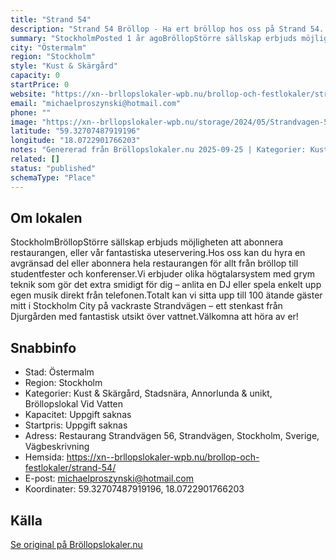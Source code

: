 ```yaml
---
title: "Strand 54"
description: "Strand 54 Bröllop - Ha ert bröllop hos oss på Strand 54. Se vår fina Bröllopslokal. Skicka gärna en förfrågan så hjälper vi Er!"
summary: "StockholmPosted 1 år agoBröllopStörre sällskap erbjuds möjligheten att abonnera restaurangen, eller vår fantastiska uteservering.Hos oss kan du hyra en avgränsad del eller abonnera hela restaurangen…"
city: "Östermalm"
region: "Stockholm"
style: "Kust & Skärgård"
capacity: 0
startPrice: 0
website: "https://xn--brllopslokaler-wpb.nu/brollop-och-festlokaler/strand-54/"
email: "michaelproszynski@hotmail.com"
phone: ""
image: "https://xn--brllopslokaler-wpb.nu/storage/2024/05/Strandvagen-54-brollop-brollopslokal-stockholm-ostermalm-djurgarden-_3_-kopia.webp"
latitude: "59.32707487919196"
longitude: "18.0722901766203"
notes: "Genererad från Bröllopslokaler.nu 2025-09-25 | Kategorier: Kust & Skärgård, Stadsnära, Annorlunda & unikt, Bröllopslokal Vid Vatten"
related: []
status: "published"
schemaType: "Place"
---
```


## Om lokalen

StockholmBröllopStörre sällskap erbjuds möjligheten att abonnera restaurangen, eller vår fantastiska uteservering.Hos oss kan du hyra en avgränsad del eller abonnera hela restaurangen för allt från bröllop till studentfester och konferenser.Vi erbjuder olika högtalarsystem med grym teknik som gör det extra smidigt för dig – anlita en DJ eller spela enkelt upp egen musik direkt från telefonen.Totalt kan vi sitta upp till 100 ätande gäster mitt i Stockholm City på vackraste Strandvägen – ett stenkast från Djurgården med fantastisk utsikt över vattnet.Välkomna att höra av er!

## Snabbinfo

- Stad: Östermalm
- Region: Stockholm
- Kategorier: Kust & Skärgård, Stadsnära, Annorlunda & unikt, Bröllopslokal Vid Vatten
- Kapacitet: Uppgift saknas
- Startpris: Uppgift saknas
- Adress: Restaurang Strandvägen 56, Strandvägen, Stockholm, Sverige, Vägbeskrivning
- Hemsida: https://xn--brllopslokaler-wpb.nu/brollop-och-festlokaler/strand-54/
- E-post: michaelproszynski@hotmail.com
- Koordinater: 59.32707487919196, 18.0722901766203

## Källa

[Se original på Bröllopslokaler.nu](https://xn--brllopslokaler-wpb.nu/brollop-och-festlokaler/strand-54/)
